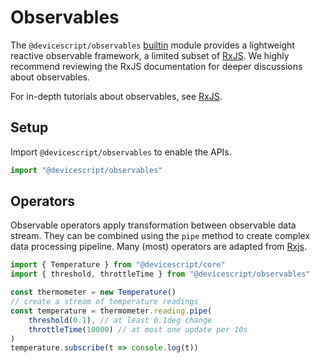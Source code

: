 # Observables

The `@devicescript/observables` [builtin](/developer/packages) module provides a lightweight reactive observable framework, a limited subset of [RxJS](https://rxjs.dev).
We highly recommend reviewing the RxJS documentation for deeper discussions about observables.

For in-depth tutorials about observables, see [RxJS](https://rxjs.dev/).

## Setup

Import `@devicescript/observables` to enable the APIs.

```ts skip
import "@devicescript/observables"
```

## Operators

Observable operators apply transformation between observable data stream. They can be combined using the `pipe`
method to create complex data processing pipeline. Many (most) operators are adapted from [Rxjs](https://rxjs.dev/guide/operators).

```ts
import { Temperature } from "@devicescript/core"
import { threshold, throttleTime } from "@devicescript/observables"

const thermometer = new Temperature()
// create a stream of temperature readings
const temperature = thermometer.reading.pipe(
    threshold(0.1), // at least 0.1deg change
    throttleTime(10000) // at most one update per 10s
)
temperature.subscribe(t => console.log(t))
```
